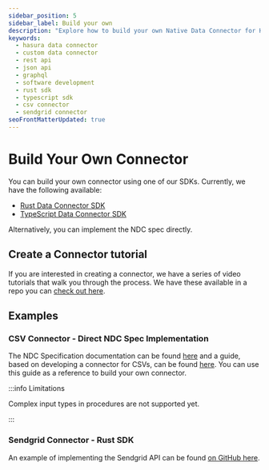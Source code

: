 ```yaml
---
sidebar_position: 5
sidebar_label: Build your own
description: "Explore how to build your own Native Data Connector for Hasura. Get started with our Rust and TypeScript Data Connector SDKs, use our guides and tutorials, and check out real-world usage example implementations."
keywords:
  - hasura data connector
  - custom data connector
  - rest api
  - json api
  - graphql
  - software development
  - rust sdk
  - typescript sdk
  - csv connector
  - sendgrid connector
seoFrontMatterUpdated: true
---
```


# Build Your Own Connector

You can build your own connector using one of our SDKs. Currently, we have the following available:

- [Rust Data Connector SDK](https://github.com/hasura/ndc-hub#rust-sdk)
- [TypeScript Data Connector SDK](https://github.com/hasura/ndc-sdk-typescript)

Alternatively, you can implement the NDC spec directly.

## Create a Connector tutorial

If you are interested in creating a connector, we have a series of video tutorials that walk you through the
process. We have these available in a repo you can [check out here](https://github.com/hasura/ndc-learn/tree/main).

## Examples

### CSV Connector - Direct NDC Spec Implementation

The NDC Specification documentation can be found [here](https://hasura.github.io/ndc-spec/overview.html) and a guide,
based on developing a connector for CSVs, can be found [here](https://hasura.github.io/ndc-spec/tutorial/index.html).
You can use this guide as a reference to build your own connector.

:::info Limitations

Complex input types in procedures are not supported yet.

:::

### Sendgrid Connector - Rust SDK

An example of implementing the Sendgrid API can be found [on GitHub here](https://github.com/hasura/ndc-sendgrid/).